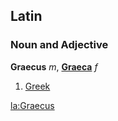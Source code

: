 ==Latin==

===Noun and Adjective===
'''Graecus''' ''m'', '''[[Graeca]]''' ''f''

# [[Greek]]

[[la:Graecus]]